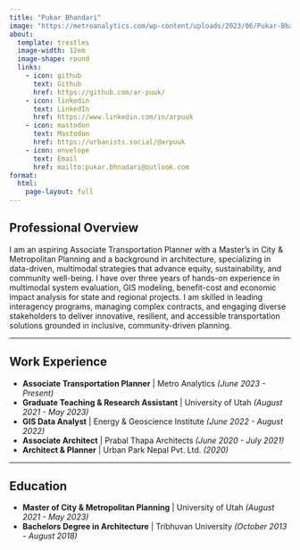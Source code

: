 ```yaml
---
title: "Pukar Bhandari"
image: "https://metroanalytics.com/wp-content/uploads/2023/06/Pukar-Bhandari-Headshot-1-768x768.png"
about:
  template: trestles
  image-width: 12em
  image-shape: round
  links:
    - icon: github
      text: Github
      href: https://github.com/ar-puuk/
    - icon: linkedin
      text: LinkedIn
      href: https://www.linkedin.com/in/arpuuk
    - icon: mastodon
      text: Mastodon
      href: https://urbanists.social/@arpuuk
    - icon: envelope
      text: Email
      href: mailto:pukar.bhnadari@outlook.com
format:
  html:
    page-layout: full
---
```


:::{#main-content}

## Professional Overview

I am an aspiring Associate Transportation Planner with a Master’s in City & Metropolitan Planning and a background in architecture, specializing in data-driven, multimodal strategies that advance equity, sustainability, and community well-being. I have over three years of hands-on experience in multimodal system evaluation, GIS modeling, benefit-cost and economic impact analysis for state and regional projects. I am skilled in leading interagency programs, managing complex contracts, and engaging diverse stakeholders to deliver innovative, resilient, and accessible transportation solutions grounded in inclusive, community-driven planning.

-----

## Work Experience

 - **Associate Transportation Planner** [| Metro Analytics *(June 2023 - Present)*]{.gray}
 - **Graduate Teaching & Research Assistant** [| University of Utah *(August 2021 - May 2023)*]{.gray}
 - **GIS Data Analyst** [| Energy & Geoscience Institute *(June 2022 - August 2022)*]{.gray}
 - **Associate Architect** [| Prabal Thapa Architects *(June 2020 - July 2021)*]{.gray}
 - **Architect & Planner** [| Urban Park Nepal Pvt. Ltd. *(2020)*]{.gray}

-----

## Education

 - **Master of City & Metropolitan Planning** [| University of Utah *(August 2021 - May 2023)*]{.gray}
 - **Bachelors Degree in Architecture** [| Tribhuvan University *(October 2013 - August 2018)*]{.gray}

:::
